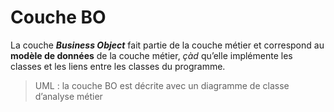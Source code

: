 # Couche BO {#bo}

La couche _**Business Object**_ fait partie de la couche métier et correspond au **modèle de données** de la couche métier, *çàd* qu'elle implémente les classes et les liens entre les classes du programme.



> UML : la couche BO est décrite avec un diagramme de classe d'analyse métier